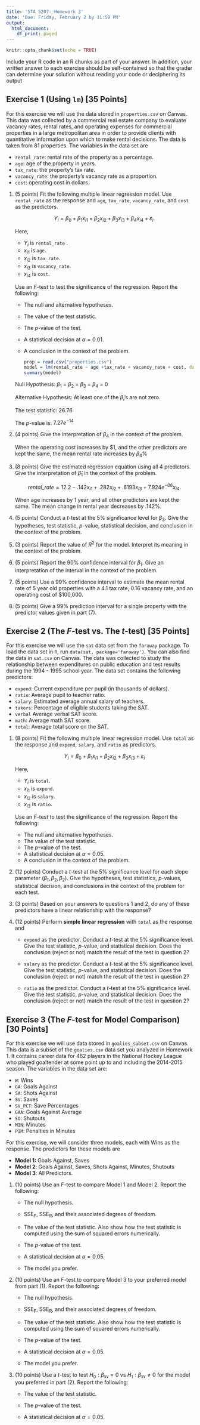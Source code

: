 ```yaml
---
title: 'STA 5207: Homework 3'
date: 'Due: Friday, February 2 by 11:59 PM'
output:
  html_document:
    df_print: paged
---
```


```r
knitr::opts_chunk$set(echo = TRUE)
```

Include your R code in an R chunks as part of your answer. In addition, your written answer to each exercise should be self-contained so that the grader can determine your solution without reading your code or deciphering its output

## Exercise 1 (Using `lm`) [35 Points]

For this exercise we will use the data stored in `properties.csv` on Canvas. This data was collected by a commercial real estate company to evaluate vacancy rates, rental rates, and operating expenses for commercial properties in a large metropolitan area in order to provide clients with quantitative information upon which to make rental decisions. The data is taken from 81 properties. The variables in the data set are

-   `rental_rate`: rental rate of the property as a percentage.
-   `age`: age of the property in years.
-   `tax_rate`: the property's tax rate.
-   `vacancy_rate`: the property's vacancy rate as a proportion.
-   `cost`: operating cost in dollars.

1.  (5 points) Fit the following multiple linear regression model. Use `rental_rate` as the response and `age`, `tax_rate`, `vacancy_rate`, and `cost` as the predictors.

    $$
    Y_i = \beta_0 + \beta_1 x_{i1} + \beta_2 x_{i2} + \beta_{3} x_{i3} + \beta_4 x_{i4} + \varepsilon_i.
    $$

    Here,

    -   $Y_i$ is `rental_rate` .
    -   $x_{i1}$ is `age`.
    -   $x_{i2}$ is `tax_rate`.
    -   $x_{i3}$ is `vacancy_rate`.
    -   $x_{i4}$ is `cost`.

    Use an $F$-test to test the significance of the regression. Report the following:

    -   The null and alternative hypotheses.

    -   The value of the test statistic.

    -   The $p$-value of the test.

    -   A statistical decision at $\alpha = 0.01$.

    -   A conclusion in the context of the problem.

        ```r
        prop = read.csv("properties.csv")
        model = lm(rental_rate ~ age +tax_rate + vacancy_rate + cost, data = prop)
        summary(model)
        ```

    Null Hypothesis: $\beta_1$ = $\beta_2$ = $\beta_3$ = $\beta_4$ = 0

    Alternative Hypothesis: At least one of the $\beta_i$'s are not zero.

    The test statistic: 26.76

    The $p$-value is: $7.27e^{-14}$

2.  (4 points) Give the interpretation of $\beta_4$ in the context of the problem.

    When the operating cost increases by \$1, and the other predictors are kept the same, the mean rental rate increases by $\beta_4$%

3.  (8 points) Give the estimated regression equation using all 4 predictors. Give the interpretation of $\hat{\beta}_1$ in the context of the problem.

    $$
    rental\_rate = 12.2 -.142x_{i1} + .282x_{i2} + .6193x_{i3} + 7.924e^{-06}x_{i4}.
    $$

    When age increases by 1 year, and all other predictors are kept the same. The mean change in rental year decreases by .142%.

4.  (5 points) Conduct a $t$-test at the 5% significance level for $\beta_3$. Give the hypotheses, test statistic, $p$-value, statistical decision, and conclusion in the context of the problem.

5.  (3 points) Report the value of $R^2$ for the model. Interpret its meaning in the context of the problem.

6.  (5 points) Report the 90% confidence interval for $\beta_1$. Give an interpretation of the interval in the context of the problem.

7.  (5 points) Use a 99% confidence interval to estimate the mean rental rate of 5 year old properties with a 4.1 tax rate, 0.16 vacancy rate, and an operating cost of \$100,000.

8.  (5 points) Give a 99% prediction interval for a single property with the predictor values given in part (7).

## Exercise 2 (The $F$-test vs. The $t$-test) [35 Points]

For this exercise we will use the `sat` data set from the `faraway` package. To load the data set in `R`, run `data(sat, package='faraway')`. You can also find the data in `sat.csv` on Canvas. The data was collected to study the relationship between expenditures on public education and test results during the 1994 - 1995 school year. The data set contains the following predictors:

-   `expend`: Current expenditure per pupil (in thousands of dollars).
-   `ratio`: Average pupil to teacher ratio.
-   `salary`: Estimated average annual salary of teachers.
-   `takers`: Percentage of eligible students taking the SAT.
-   `verbal` Average verbal SAT score.
-   `math`: Average math SAT score.
-   `total`: Average total score on the SAT.

1.  (8 points) Fit the following multiple linear regression model. Use `total` as the response and `expend`, `salary`, and `ratio` as predictors.

    $$
    Y_i = \beta_0 + \beta_1 x_{i1} + \beta_2 x_{i2} + \beta_3 x_{i3} + \varepsilon_i
    $$

    Here,

    -   $Y_i$ is `total`.
    -   $x_{i1}$ is `expend`.
    -   $x_{i2}$ is `salary`.
    -   $x_{i3}$ is `ratio`.

    Use an $F$-test to test the significance of the regression. Report the following:

    -   The null and alternative hypotheses.
    -   The value of the test statistic.
    -   The $p$-value of the test.
    -   A statistical decision at $\alpha = 0.05$.
    -   A conclusion in the context of the problem.

2.  (12 points) Conduct a $t$-test at the 5% significance level for each slope parameter ($\beta_1, \beta_2, \beta_2$). Give the hypotheses, test statistics, $p$-values, statistical decision, and conclusions in the context of the problem for each test.

3.  (3 points) Based on your answers to questions 1 and 2, do any of these predictors have a linear relationship with the response?

4.  (12 points) Perform **simple** **linear regression** with `total` as the response and

    -   `expend` as the predictor. Conduct a $t$-test at the 5% significance level. Give the test statistic, $p$-value, and statistical decision. Does the conclusion (reject or not) match the result of the test in question 2?

    -   `salary` as the predictor. Conduct a $t$-test at the 5% significance level. Give the test statistic, $p$-value, and statistical decision. Does the conclusion (reject or not) match the result of the test in question 2?

    -   `ratio` as the predictor. Conduct a $t$-test at the 5% significance level. Give the test statistic, $p$-value, and statistical decision. Does the conclusion (reject or not) match the result of the test in question 2?

## Exercise 3 (The $F$-test for Model Comparison) [30 Points]

For this exercise we will use data stored in `goalies_subset.csv` on Canvas. This data is a subset of the `goalies.csv` data set you analyzed in Homework 1. It contains career data for 462 players in the National Hockey League who played goaltender at some point up to and including the 2014-2015 season. The variables in the data set are:

-   `W`: Wins
-   `GA`: Goals Against
-   `SA`: Shots Against
-   `SV`: Saves
-   `SV_PCT`: Save Percentages
-   `GAA`: Goals Against Average
-   `SO`: Shutouts
-   `MIN`: Minutes
-   `PIM`: Penalties in Minutes

For this exercise, we will consider three models, each with Wins as the response. The predictors for these models are

-   **Model 1:** Goals Against, Saves
-   **Model 2**: Goals Against, Saves, Shots Against, Minutes, Shutouts
-   **Model 3**: All Predictors.

1.  (10 points) Use an $F$-test to compare Model 1 and Model 2. Report the following:
    -   The null hypothesis.

    -   $\mathsf{SSE_F}$, $\mathsf{SSE_R}$, and their associated degrees of freedom.

    -   The value of the test statistic. Also show how the test statistic is computed using the sum of squared errors numerically.

    -   The $p$-value of the test.

    -   A statistical decision at $\alpha = 0.05$.

    -   The model you prefer.
2.  (10 points) Use an $F$-test to compare Model 3 to your preferred model from part (1). Report the following:
    -   The null hypothesis.

    -   $\mathsf{SSE_F}$, $\mathsf{SSE_R}$, and their associated degrees of freedom.

    -   The value of the test statistic. Also show how the test statistic is computed using the sum of squared errors numerically.

    -   The $p$-value of the test.

    -   A statistical decision at $\alpha = 0.05$.

    -   The model you prefer.
3.  (10 points) Use a $t$-test to test $H_0: \beta_{\texttt{SV}} = 0$ vs $H_1 : \beta_{\texttt{SV}} \neq 0$ for the model you preferred in part (2). Report the following:
    -   The value of the test statistic.

    -   The $p$-value of the test.

    -   A statistical decision at $\alpha = 0.05$.
